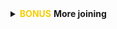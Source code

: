 
<details>
<summary class="btn_code_blue"> 
<span style="color: #f6cd00;"><i class="fas fa-star"></i>__BONUS__<i class="fas fa-star"></i></span> __More joining__</summary>

<div class="note" style="margin-top: -10px;">
<p>

### Star Wars characters {-}

**left_join()** adds columns to your table by pulling them from another table. Imagine you have the 2 Star Wars tables below. One table includes character names and heights; the second has names and homeworlds. Since both tables share a common name column, we can join the tables together using the name columns as the joining key. 

<style type="text/css"> 
.table {width: 30%;} 
</style>

<br>

<div style="float: left;">

`starwars_heights`
```r
library(dplyr)
library(knitr)

starwars_heights <- data_frame(starwars_name = c("Luke Skywalker", "C-3PO", "Darth Vader", "Leia Organa", "Greedo"), 
                               height = c(172, 167, 202, 150, 246))       

starwars_homeworlds <- data_frame(starwars_name = c("Luke Skywalker", "C-3PO", "Darth Vader", "Leia Organa", "Ayla Secura"), 
                                  homeworld = c("Tatooine", "Tatooine", "Tatooine", "Alderaan", "Ryloth"))


kable(starwars_heights)

```

</div>

<div style="float: left; margin-left: 15%;">

`starwars_homeworlds`
```r
kable(starwars_homeworlds)
```

</div>

<div style="clear: both;"> </div>

<br>

__Uh oh.__ There's no "Ayla Secura" in the height table and there's no "Greedo" in the homeworld table. Can we still join the tables? Run the code below to see what happens.

<br>

```r
library(dplyr)
   
# Create new tables 
starwars_heights <- data_frame(starwars_name = c("Luke Skywalker", "C-3PO", "Darth Vader", "Leia Organa", "Greedo"), 
                               height = c(172, 167, 202, 150, 246))      

starwars_homeworlds <- data_frame(starwars_name = c("Luke Skywalker", "C-3PO", "Darth Vader", "Leia Organa", "Ayla Secura"), 
                                  homeworld = c("Tatooine", "Tatooine", "Tatooine", "Alderaan", "Ryloth"))

# Join the tables together by starwars_name
## Tell left_join which columns to use as the key with:  
##     by = c("key_left" = "key_right")
height_and_homeworld <- left_join(starwars_heights, starwars_homeworlds, 
                                  by = c("starwars_name" = "starwars_name"))

height_and_homeworld
```

<br>

```r
kable(height_and_homeworld)
```

<br>

#### Did it work? {-}

When **left_join** adds the `homeworlds` column to the *starwars_heights* table it only adds a value for the characters when the tables have a matching character name. When R couldn't find "Greedo" in the homeworld table, the Star Wars character's homeworld was recorded as missing or _`NA`_.  

<br>



### Multiple records {-}

<div>
![](../images/c3po.png){style="width: 13%; float: left; margin-top: 12px; margin-right: 4px;"} ![](../images/c3po.png){style="width: 13%; float: left; margin-top: 12px; margin-right: 28px;"}
</div>

<br>

Now imagine the table `starwars_homeworld` has two records for C-3PO, each with a different homeworld listed.  

What will happen when you join the two tables?

<div style="clear: both;"> <br> </div>


<div style="float: left;">

`starwars_heights`

```r
library(knitr)

# Create height table 
starwars_heights <- data_frame(starwars_name = c("Luke Skywalker", "C-3PO", "Darth Vader", "Leia Organa", "Greedo"), 
                               height = c(172, 167, 202, 150, 246))
kable(starwars_heights)

```

</div>


<div style="float: left; margin-left: 15%;">

`starwars_homeworlds`

```r

kable(data_frame(starwars_name = c("Luke Skywalker", "C-3PO", "C-3PO", "Darth Vader", "Leia Organa", "Ayla Secura"), 
                                    homeworld = c("Tatooine", "Tatooine", "Tantive IV", "Tatooine", "Alderaan", "Ryloth")))
```

</div>

<div style="clear: both;"> </div>

<br>

When you run the code below you'll see that **left_join** is very thorough and adds each additional homeworld it finds for _C-3PO_ as a new row in the joined table. 

```r
# Create new tables 
starwars_heights <- data_frame(starwars_name = c("Luke Skywalker", "C-3PO", "Darth Vader", "Leia Organa", "Greedo"), 
                               height  = c(172, 167, 202, 150, 173))


starwars_homeworlds <- data_frame(starwars_name = c("Luke Skywalker", "C-3PO", "C-3PO", "Darth Vader", "Leia Organa", "Ayla Secura"), 
                                  homeworld = c("Tatooine", "Tatooine", "Tantive IV", "Tatooine", "Alderaan", "Ryloth"))

# Join the tables together by Star Wars character name
height_and_homeworld <- left_join(starwars_heights, starwars_homeworlds)

# Check number of rows
nrow(height_and_homeworld)

height_and_homeworld
```

<br>

```r
kable(height_and_homeworld)
```

<br>

<div class="blockquote">
This results in a table with one extra row than we started with in our heights table. So growing table sizes are a sign of duplicate records when using **left_join()**. 

In practice, when you see this you'll want to investigate why one of your tables has duplicate entries, especially if the observations for the two rows are different -- as it was for _C-3PO's_ homeworld. 

Are there really two different Star Wars characters named _C-3PO_, or did someone make two different guesses about the droid's homeworld? Or maybe the data simply has a mistake? It happens. 

</div>

</p></div>
</details>

<style type="text/css"> 
.table {width: auto;} 
</style>

<br>
